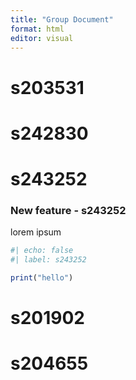 ```yaml
---
title: "Group Document"
format: html
editor: visual
---
```


# s203531

# s242830

# s243252

### New feature - s243252

lorem ipsum

```r
#| echo: false
#| label: s243252

print("hello")
```

# s201902

# s204655
